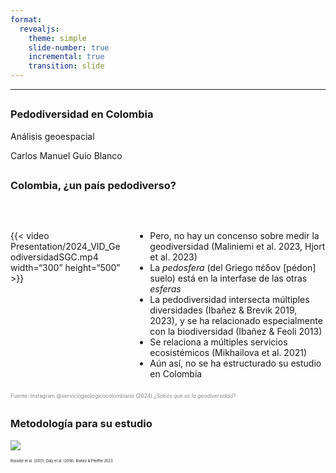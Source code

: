 ```yaml
---
format: 
  revealjs:
    theme: simple
    slide-number: true
    incremental: true
    transition: slide
---
```


---

##
::: {.center}

### Pedodiversidad en Colombia

Análisis geoespacial

::: aside
Carlos Manuel Guío Blanco
:::

:::


## {.smaller}
### Colombia, ¿un país pedodiverso? 

<br>  

:::: {.columns}

::: {.column width="35%"}
{{< video Presentation/2024_VID_GeodiversidadSGC.mp4 width="300" height="500" >}}
:::

::: {.column width="60%"}
- Pero, no hay un concenso sobre medir la geodiversidad (Maliniemi et al. 2023, Hjort et al. 2023)
- La *pedosfera* (del Griego πέδον [pédon] suelo) está en la interfase de las otras *esferas*
- La pedodiversidad intersecta múltiples diversidades (Ibañez & Brevik 2019, 2023), y se ha relacionado especialmente con la biodiversidad (Ibañez & Feoli 2013)
- Se relaciona a múltiples servicios ecosistémicos (Mikhailova et al. 2021)
- Aún así, no se ha estructurado su estudio en Colombia
:::

::::

::: {.footer-left style="font-size:0.6em; color:#888"}
Fuente: Instagram @serviciogeologicocolombiano (2024) *¿Sabes qué es la geodiversidad?* 
:::


## {.samller}
### Metodología para su estudio

![](Presentation/250430_PRESENTACION1_Metodos-01.png)

<span style="font-size:0.4em">Rossiter et al. (2017), Daly et al. (2018), Ibañez & Pfeiffer 2023</span>





